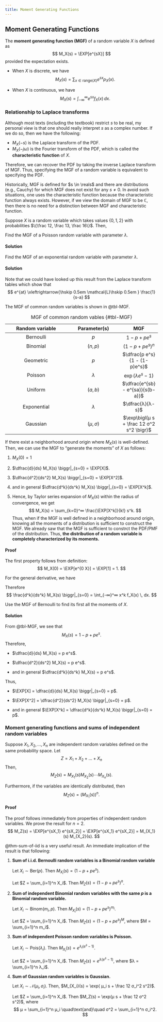 ```yaml
---
title: Moment Generating Functions
---
```


## Moment Generating Functions

The **moment generating function (MGF)** of a random variable $X$ is defined as
$$ 
M_X(s) = \EXP[e^{sX}]
$$
provided the expectation exists.

- When $X$ is discrete, we have
  $$ M_X(s) = \sum_{x \in \text{range}(X)} e^{sx} p_X(x). $$

- When $X$ is continuous, we have
  $$ M_X(s) = \int_{-∞}^∞ e^{sx} f_X(x) \, dx. $$

:::{.callout-important}
### Relationship to Laplace transforms

Although most texts (including the textbook) restrict $s$ to be real, my personal view is that one should really interpret $s$ as a complex number. If we do so, then we have the following:

- $M_X(-s)$ is the Laplace transform of the PDF. 
- $M_X(-j ω)$ is the Fourier transform of the PDF, which is called the **characteristic function** of $X$.

Therefore, we can recover the PDF by taking the inverse Laplace transform of MGF. Thus, specifying the MGF of a random variable is equivalent to specifying the PDF.

Historically, MGF is defined for $s \in \reals$ and there are distributions (e.g., Cauchy) for which MGF does not exist for any $s \neq 0$. In avoid such situations, one uses the characteristic function because the characteristic function always exists. However, if we view the domain of MGF to be $\mathbb{C}$, then there is no need for a distinction between MGF and characteristic function. 
:::

:::{#exm-MGF-discrete}
Suppose $X$ is a random variable which takes values $\{0, 1, 2\}$ with probabilities $\{\frac 12, \frac 13, \frac 16\}$. Then,
\begin{align*}
M_X(s) &= \EXP[e^{sX}] \\
&= \frac 12 e^{s 0} + \frac 13 e^{s 1} + \frac 16 e^{s 2} \\
&= \frac 12 + \frac 13 e^{s} + \frac 16 e^{2s}.
\end{align*}
:::

:::{#exm-MGF-Poisson}
Find the MGF of a Poisson random variable with parameter $λ$. 
:::

:::{.callout-note collapse="true"}
#### Solution
\begin{align*}
M_X(s) &= \EXP[e^{sX}] = \sum_{k=0}^{∞}e^{ks} \frac{λ^k e^{-λ}}{k!} \\
&= e^{-λ} \sum_{k=0}^{∞} \frac{(λe^s)^k}{k!} \\
&= e^{-λ} e^{λ e^{s}}.
\end{align*}
:::

:::{#exm-MGF-exponential}
Find the MGF of an exponential random variable with parameter $λ$. 
:::

:::{.callout-note collapse="true"}
#### Solution
\begin{align*}
M_X(s) &= \EXP[e^{sX}] \\
&= \int_{0}^∞ e^{sx} λ e^{-λx} \, dx \\
&= λ \int_{0}^∞ e^{(s-λ)x} \, dx \\
&= \frac{λ}{λ-s}.
\end{align*}

Note that we could have looked up this result from the Laplace transform tables which show that
$$
e^{at} \xleftrightarrow{\hskip 0.5em \mathcal{L}\hskip 0.5em } \frac{1}{s-a}
$$
:::

The MGF of common random variables is shown in @tbl-MGF.

| **Random variable** | **Parameter(s)** | **MGF** |
|:---------------:|:------------:|:----:|
| Bernoulli       | $p$          | $1 - p + p e^s$ | 
| Binomial        | $(n,p)$      | $(1-p + p e^s)^n$ | 
| Geometric       | $p$          | $\dfrac{p e^s}{1 - (1-p)e^s}$ |
| Poisson         | $λ$          | $\exp(λ e^s - 1)$ |
| Uniform         | $(a,b)$      | $\dfrac{e^{sb} - e^{sa}}{s(b-a)}$ |
| Exponential     | $λ$          | $\dfrac{λ}{λ-s}$ |
| Gaussian        | $(μ,σ)$      | $\exp\bigl(μ s + \frac 12 σ^2 s^2 \bigr)$ |


: MGF of common random vables {#tbl-MGF}


If there exist a neighborhood around origin where $M_X(s)$ is well-defined. Then, we can use the MGF to "generate the moments" of $X$ as follows:

1. $M_X(0) = 1$

2. $\dfrac{d}{ds} M_X(s) \biggr|_{s=0} = \EXP[X]$.

3. $\dfrac{d^2}{ds^2} M_X(s) \biggr|_{s=0} = \EXP[X^2]$.

4. and in general 
   $\dfrac{d^k}{ds^k} M_X(s) \biggr|_{s=0} = \EXP[X^k]$.

5. Hence, by Taylor series expansion of $M_X(s)$ within the radius of convergence, we get
   $$
    M_X(s) = \sum_{k=0}^∞ \frac{\EXP[X^k]}{k!} s^k.
   $$
   Thus, when if the MGF is well defined in a neighborhood around origin, knowing all the moments of a distribution is sufficient to construct the MGF. We already saw that the MGF is sufficient to constrct the PDF/PMF of the distribution. Thus, **the distribution of a random variable is completely characterized by its moments.**


:::{.callout-note collapse="true"}
#### Proof

The first property follows from definition:
$$ 
M_X(0) = \EXP[e^{0 X}] = \EXP[1] = 1.
$$

For the general derivative, we have 
\begin{align*}
\frac{d^k}{ds^k} M_X(s) 
&= \int_{-∞}^∞ \frac{d^k}{ds^k} e^{sx} f_X(x) \, dx \\
&= \int_{-∞}^∞ x^k e^{sx} f_X(x) \, dx.
\end{align*}

Therefore
$$
\frac{d^k}{ds^k} M_X(s) \biggr|_{s=0} = \int_{-∞}^∞ x^k f_X(x) \, dx. 
$$
:::


:::{#exm-MGF-Bernoulli}
Use the MGF of Bernoulli to find its first all the moments of $X$.
:::

:::{.callout-note collapse="true"}
#### Solution

From @tbl-MGF, we see that 
$$ M_X(s) = 1 - p + p e^{s}. $$
Therefore,

- $\dfrac{d}{ds} M_X(s) = p e^s$. 

- $\dfrac{d^2}{ds^2} M_X(s) = p e^s$. 

- and in general
  $\dfrac{d^k}{ds^k} M_X(s) = p e^s$. 

Thus,

- $\EXP[X] = \dfrac{d}{ds} M_X(s) \biggr|_{s=0} = p$. 

- $\EXP[X^2] = \dfrac{d^2}{ds^2} M_X(s) \biggr|_{s=0} = p$. 

- and in general
  $\EXP[X^k] = \dfrac{d^k}{ds^k} M_X(s) \biggr|_{s=0} = p$. 

:::

### Moment generating functions and sums of independent random variables

:::{#thm-sum-of-iid}
Suppose $X_1, X_2, \dots, X_n$ are independent random variables defined on the same probability space. Let
$$
  Z = X_1 + X_2 + \dots + X_n
$$
Then,
$$
  M_Z(s) = M_{X_1}(s) M_{X_2}(s) \cdots M_{X_n}(s).
$$

Furthermore, if the variables are identically distributed, then
$$
  M_Z(s) = (M_{X_1}(s))^n.
$$

:::

:::{.callout-note collapse="true"}
#### Proof

The proof follows immediately from properties of independent random variables. We prove the result for $n=2$.
$$
M_Z(s) = \EXP[e^{sX_1} e^{sX_2}] 
= \EXP[e^{sX_1} e^{sX_2}] = M_{X_1}(s) M_{X_2}(s). 
$$
:::

@thm-sum-of-iid is a very useful result. An immediate implication of the result is that following:

1. **Sum of i.i.d. Bernoulli random variables is a Binomial random variable**

    Let $X_i \sim \text{Ber}(p)$. Then $M_{X_i}(s) = (1 - p + pe^s)$.

    Let $Z = \sum_{i=1}^n X_i$. Then $M_Z(s) = (1 - p + pe^s)^n$. 

2. **Sum of independent Binomial random variables with the same $p$ is a Binomial random variable.**

   Let $X_i \sim \text{Binom}(m_i,p)$. Then $M_{X_i}(s) = (1 - p + p e^s)^{m_i}$.

   Let $Z = \sum_{i=1}^n X_i$. Then $M_Z(s) = (1 - p + p e^s)^M$, where $M = \sum_{i=1}^n m_i$.

3. **Sum of independent Poisson random variables is Poisson.**

    Let $X_i \sim \text{Pois}(λ_i)$. Then $M_{X_i}(s) = e^{λ_i(e^s - 1)}$.

    Let $Z = \sum_{i=1}^n X_i$. Then $M_Z(s) = e^{λ(e^s - 1)}$, where $λ = \sum_{i=1}^n λ_i$. 

4. **Sum of Gaussian random variables is Gaussian.**

    Let $X_i \sim \mathcal N(μ_i, σ_i)$. Then, $M_{X_i}(s) = \exp( μ_i s + \frac 12 σ_i^2 s^2)$.

    Let $Z = \sum_{i=1}^n X_i$. Then $M_Z(s) = \exp(μ s + \frac 12 σ^2 s^2)$, where
    $$
      μ = \sum_{i=1}^n μ_i
      \quad\text{and}\quad
      σ^2 = \sum_{i=1}^n σ_i^2.
    $$

